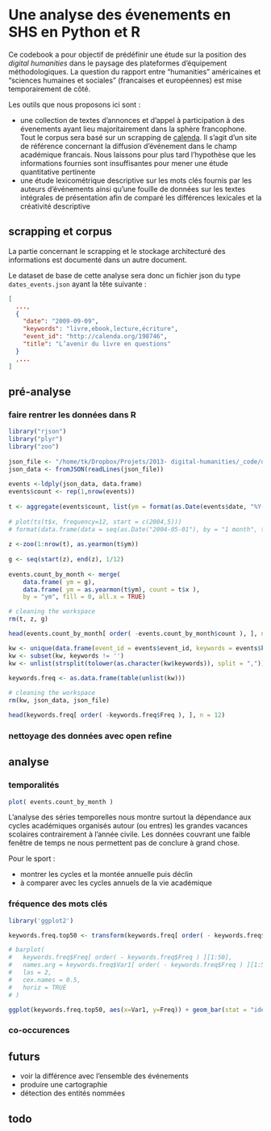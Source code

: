 Une analyse des évenements en SHS en Python et R
================================================

Ce codebook a pour objectif de prédéfinir une étude sur la position des *digital humanities* dans le paysage des plateformes d'équipement méthodologiques. La question du rapport entre "humanities" américaines et "sciences humaines et sociales" (francaises et européennes) est mise temporairement de côté.

Les outils que nous proposons ici sont :

- une collection de textes d'annonces et d'appel à participation à des évenements ayant lieu majoritairement dans la sphère francophone. Tout le corpus sera basé sur un scrapping de [calenda](http://calenda.org). Il s'agit d'un site de référence concernant la diffusion d'événement dans le champ académique francais. Nous laissons pour plus tard l'hypothèse que les informations fournies sont insuffisantes pour mener une étude quantitative pertinente
- une étude lexicométrique descriptive sur les mots clés fournis par les auteurs d'événements ainsi qu'une fouille de données sur les textes intégrales de présentation afin de comparé les différences lexicales et la créativité descriptive

## scrapping et corpus

La partie concernant le scrapping et le stockage architecturé des informations est documenté dans un autre document.

Le dataset de base de cette analyse sera donc un fichier json du type `dates_events.json` ayant la tête suivante :

```json
[
  ...,
  {
    "date": "2009-09-09",
    "keywords": "livre,ebook,lecture,écriture",
    "event_id": "http://calenda.org/198746",
    "title": "L’avenir du livre en questions"
  }
  ,...
]
```

## pré-analyse

### faire rentrer les données dans R

```r
library("rjson")
library("plyr")
library("zoo")
 
json_file <- "/home/tk/Dropbox/Projets/2013- digital-humanities/_code/dates_events.json"
json_data <- fromJSON(readLines(json_file))
 
events <-ldply(json_data, data.frame)
events$count <- rep(1,nrow(events))
 
t <- aggregate(events$count, list(ym = format(as.Date(events$date, "%Y-%m-%d"), "%Y-%m")), sum)
 
# plot(ts(t$x, frequency=12, start = c(2004,5)))
# format(data.frame(data = seq(as.Date("2004-05-01"), by = "1 month", to = as.Date('2013-12-31')) ), "%Y-%m")
 
z <-zoo(1:nrow(t), as.yearmon(t$ym))
 
g <- seq(start(z), end(z), 1/12)
 
events.count_by_month <- merge(
    data.frame( ym = g),
    data.frame( ym = as.yearmon(t$ym), count = t$x ),
    by = "ym", fill = 0, all.x = TRUE)

# cleaning the workspace
rm(t, z, g)

head(events.count_by_month[ order( -events.count_by_month$count ), ], n = 12)

kw <- unique(data.frame(event_id = events$event_id, keywords = events$keywords))
kw <- subset(kw, keywords != '')
kw <- unlist(strsplit(tolower(as.character(kw$keywords)), split = ","))
 
keywords.freq <- as.data.frame(table(unlist(kw)))

# cleaning the workspace
rm(kw, json_data, json_file)

head(keywords.freq[ order( -keywords.freq$Freq ), ], n = 12)
```

### nettoyage des données avec open refine

## analyse

### temporalités

```r
plot( events.count_by_month )
```

L'analyse des séries temporelles nous montre surtout la dépendance aux cycles académiques organisés autour (ou entres) les grandes vacances scolaires contrairement à l'année civile. Les données couvrant une faible fenêtre de temps ne nous permettent pas de conclure à grand chose.

Pour le sport :

- montrer les cycles et la montée annuelle puis déclin
- à comparer avec les cycles annuels de la vie académique

### fréquence des mots clés

```r
library('ggplot2')

keywords.freq.top50 <- transform(keywords.freq[ order( - keywords.freq$Freq ), ][1:50, ], Var1 = reorder(Var1, - Freq))

# barplot(
#   keywords.freq$Freq[ order( - keywords.freq$Freq ) ][1:50],
#   names.arg = keywords.freq$Var1[ order( - keywords.freq$Freq ) ][1:50],
#   las = 2,
#   cex.names = 0.5,
#   horiz = TRUE
# )

ggplot(keywords.freq.top50, aes(x=Var1, y=Freq)) + geom_bar(stat = "identity") + theme( axis.text.x = element_text(angle = 90, hjust = 1))
```

### co-occurences

## futurs

- voir la différence avec l'ensemble des événements
- produire une cartographie
- détection des entités nommées

## todo